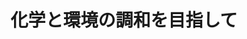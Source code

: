 ﻿---
title: "化学と環境の調和を目指して"
category: "物質理工学院"
vol: 49
interviewee: "大塚・山中 "
url: ""
tags: ["環境","化学","反応","触媒","国家"]
pdf: "49-5.pdf"
career: ""
preface: "現在、私達の生活を脅かしている様々な環境問題を解決するため、国家レベルでの取り組みが成されています。このような中、大塚・山中では化学者の立場から環境問題を解決するため、環境に優しい触媒反応プロセスを目指して研究を行っています。"
---
